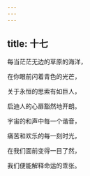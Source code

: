 ```yaml
---
---
---
```

title: 十七
---




每当茫茫无边的草原的海洋，

在你眼前闪着青色的光芒，

关于永恒的思索有如巨人，

启迪人的心扉豁然地开朗。

宇宙的和声中每一个谐音，

痛苦和欢乐的每一刻时光，

在我们面前变得一目了然，

我们便能解释命运的乖张。